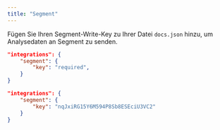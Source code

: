 ```yaml
---
title: "Segment"
---
```


Fügen Sie Ihren Segment-Write-Key zu Ihrer Datei `docs.json` hinzu, um Analysedaten an Segment zu senden.

<CodeGroup>

```json Analytics options in docs.json
"integrations": {
    "segment": {
        "key": "required",
    }
}
```

```json Example
"integrations": {
    "segment": {
        "key": "nqJxiRG15Y6M594P8Sb8ESEciU3VC2"
    }
}
```

</CodeGroup>